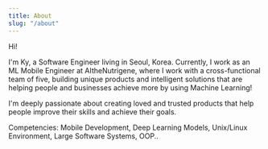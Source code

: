 ```yaml
---
title: About
slug: "/about"
---
```


Hi!

I'm Ky, a Software Engineer living in Seoul, Korea.
Currently, I work as an ML Mobile Engineer at AItheNutrigene, where I work with a cross-functional team of five, building unique products and intelligent solutions that are helping people and businesses achieve more by using Machine Learning! 

I'm deeply passionate about creating loved and trusted products that help people improve their skills and achieve their goals.


Competencies: Mobile Development, Deep Learning Models, Unix/Linux Environment, Large Software Systems, OOP..
